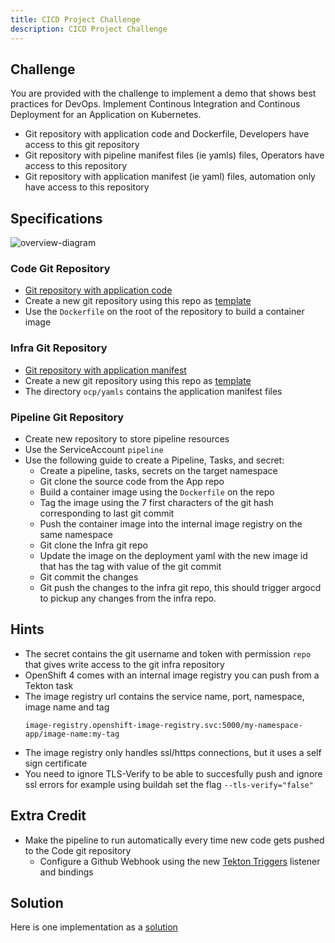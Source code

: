 ```yaml
---
title: CICD Project Challenge
description: CICD Project Challenge
---
```


## Challenge

You are provided with the challenge to implement a demo that shows best practices for DevOps.
Implement Continous Integration and Continous Deployment for an Application on Kubernetes.

- Git repository with application code and Dockerfile, Developers have access to this git repository
- Git repository with pipeline manifest files (ie yamls) files, Operators have access to this repository
- Git repository with application manifest (ie yaml) files, automation only have access to this repository

## Specifications

![overview-diagram](images/tekton-argocd.png)

### Code Git Repository
- [Git repository with application code](https://github.com/csantanapr/tutorial-tekton-argocd-code)
- Create a new git repository using this repo as [template](https://github.com/csantanapr/tutorial-tekton-argocd-code/generate)
- Use the `Dockerfile` on the root of the repository to build a container image

### Infra Git Repository
- [Git repository with application manifest](https://github.com/csantanapr/tutorial-tekton-argocd-infra)
- Create a new git repository using this repo as [template](https://github.com/csantanapr/tutorial-tekton-argocd-infra/generate)
- The directory `ocp/yamls` contains the application manifest files

### Pipeline Git Repository
- Create new repository to store pipeline resources
- Use the ServiceAccount `pipeline`
- Use the following guide to create a Pipeline, Tasks, and secret:
    - Create a pipeline, tasks, secrets on the target namespace
    - Git clone the source code from the App repo
    - Build a container image using the `Dockerfile` on the repo
    - Tag the image using the 7 first characters of the git hash corresponding to last git commit
    - Push the container image into the internal image registry on the same namespace
    - Git clone the Infra git repo
    - Update the image on the deployment yaml with the new image id that has the tag with value of the git commit
    - Git commit the changes
    - Git push the changes to the infra git repo, this should trigger argocd to pickup any changes from the infra repo.

## Hints
- The secret contains the git username and token with permission `repo` that gives write access to the git infra repository
- OpenShift 4 comes with an internal image registry you can push from a Tekton task
- The image registry url contains the service name, port, namespace, image name and tag
    ```
    image-registry.openshift-image-registry.svc:5000/my-namespace-app/image-name:my-tag
    ```
- The image registry only handles ssl/https connections, but it uses a self sign certificate
- You need to ignore TLS-Verify to be able to succesfully push and ignore ssl errors for example using buildah set the flag `--tls-verify="false"`

## Extra Credit

- Make the pipeline to run automatically every time new code gets pushed to the Code git repository
  - Configure a Github Webhook using the new [Tekton Triggers](https://github.com/tektoncd/triggers) listener and bindings

## Solution
Here is one implementation as a [solution](./solution)
